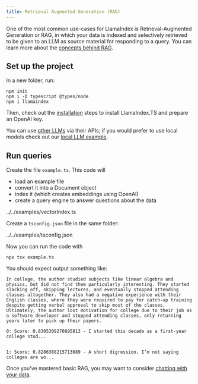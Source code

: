 ```yaml
---
title: Retrieval Augmented Generation (RAG) 
---
```


One of the most common use-cases for LlamaIndex is Retrieval-Augmented Generation or RAG, in which your data is indexed and selectively retrieved to be given to an LLM as source material for responding to a query. You can learn more about the [concepts behind RAG](/docs/llamaindex/tutorials/rag/concepts).

## Set up the project

In a new folder, run:

```package-install
npm init
npm i -D typescript @types/node
npm i llamaindex
```

Then, check out the [installation](/docs/llamaindex/getting_started/installation) steps to install LlamaIndex.TS and prepare an OpenAI key.

You can use [other LLMs](/docs/llamaindex/modules/models/llms) via their APIs; if you would prefer to use local models check out our [local LLM example](/docs/llamaindex/tutorials/local_llm).

## Run queries

Create the file `example.ts`. This code will

- load an example file
- convert it into a Document object
- index it (which creates embeddings using OpenAI)
- create a query engine to answer questions about the data

<include cwd>../../examples/vectorIndex.ts</include>

Create a `tsconfig.json` file in the same folder:

<include cwd>../../examples/tsconfig.json</include>

Now you can run the code with

```package-install
npx tsx example.ts
```

You should expect output something like:

```
In college, the author studied subjects like linear algebra and physics, but did not find them particularly interesting. They started slacking off, skipping lectures, and eventually stopped attending classes altogether. They also had a negative experience with their English classes, where they were required to pay for catch-up training despite getting verbal approval to skip most of the classes. Ultimately, the author lost motivation for college due to their job as a software developer and stopped attending classes, only returning years later to pick up their papers.

0: Score: 0.8305309270895813 - I started this decade as a first-year college stud...


1: Score: 0.8286388215713089 - A short digression. I’m not saying colleges are wo...
```

Once you've mastered basic RAG, you may want to consider [chatting with your data](chatbot).
